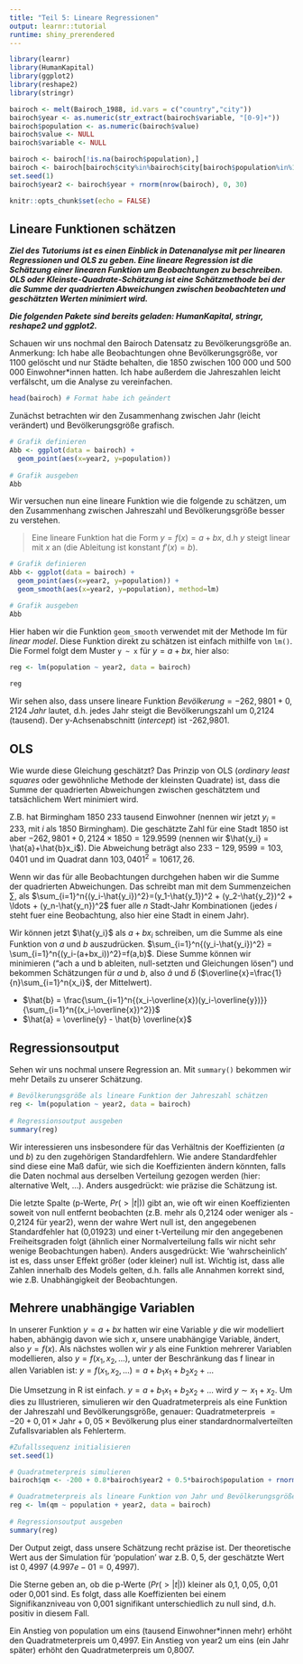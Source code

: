 ```yaml
---
title: "Teil 5: Lineare Regressionen"
output: learnr::tutorial
runtime: shiny_prerendered
---
```


```r
library(learnr)
library(HumanKapital)
library(ggplot2)
library(reshape2)
library(stringr)

bairoch <- melt(Bairoch_1988, id.vars = c("country","city"))
bairoch$year <- as.numeric(str_extract(bairoch$variable, "[0-9]+"))
bairoch$population <- as.numeric(bairoch$value)
bairoch$value <- NULL
bairoch$variable <- NULL

bairoch <- bairoch[!is.na(bairoch$population),]
bairoch <- bairoch[bairoch$city%in%bairoch$city[bairoch$population%in%100:500&bairoch$year==1850] & bairoch$year>1100  ,]
set.seed(1)
bairoch$year2 <- bairoch$year + rnorm(nrow(bairoch), 0, 30)

knitr::opts_chunk$set(echo = FALSE)
```


## Lineare Funktionen schätzen

***Ziel des Tutoriums ist es einen Einblick in Datenanalyse mit per linearen Regressionen und OLS zu geben. Eine lineare Regression ist die Schätzung einer linearen Funktion um Beobachtungen zu beschreiben. OLS oder Kleinste-Quadrate-Schätzung ist eine Schätzmethode bei der die Summe der quadrierten Abweichungen zwischen  beobachteten und geschätzten Werten minimiert wird. ***

***Die folgenden Pakete sind bereits geladen: HumanKapital, stringr, reshape2 und ggplot2.***

Schauen wir uns nochmal den Bairoch Datensatz zu Bevölkerungsgröße an. Anmerkung: Ich habe alle Beobachtungen ohne Bevölkerungsgröße, vor 1100 gelöscht und nur Städte behalten, die 1850 zwischen 100 000 und 500 000 Einwohner*innen hatten. Ich habe außerdem die Jahreszahlen leicht verfälscht, um die Analyse zu vereinfachen.

```r

head(bairoch) # Format habe ich geändert

```

Zunächst betrachten wir den Zusammenhang zwischen Jahr (leicht verändert) und Bevölkerungsgröße grafisch.

```r

# Grafik definieren
Abb <- ggplot(data = bairoch) +
  geom_point(aes(x=year2, y=population))
  
# Grafik ausgeben
Abb
```

Wir versuchen nun eine lineare Funktion wie die folgende zu schätzen, um den Zusammenhang zwischen Jahreszahl und Bevölkerungsgröße besser zu verstehen. 

>Eine lineare Funktion hat die Form $y = f(x) = a + bx$, d.h $y$ steigt linear mit $x$ an (die Ableitung ist konstant $f'(x) = b$).

```r

# Grafik definieren
Abb <- ggplot(data = bairoch) +
  geom_point(aes(x=year2, y=population)) +
  geom_smooth(aes(x=year2, y=population), method=lm) 

# Grafik ausgeben
Abb
```

Hier haben wir die Funktion `geom_smooth` verwendet mit der Methode lm für *linear model*. Diese Funktion direkt zu schätzen ist einfach mithilfe von `lm()`. Die Formel folgt dem Muster `y ~ x` für $y=a+bx$, hier also:

```r

reg <- lm(population ~ year2, data = bairoch)
  
reg
```

Wir sehen also, dass unsere lineare Funktion $Bevölkerung = -262,9801 + 0,2124 \; Jahr$ lautet, d.h. jedes Jahr steigt die Bevölkerungszahl um 0,2124 (tausend). Der y-Achsenabschnitt (*intercept*) ist -262,9801.

## OLS

Wie wurde diese Gleichung geschätzt? Das Prinzip von OLS (*ordinary least squares* oder gewöhnliche Methode der kleinsten Quadrate) ist, dass die Summe der quadrierten Abweichungen zwischen geschätztem und tatsächlichem Wert minimiert wird. 

Z.B. hat Birmingham 1850 233 tausend Einwohner (nennen wir jetzt $y_i=233$, mit $i$ als 1850 Birmingham). Die geschätzte Zahl für eine Stadt 1850 ist aber $-262,9801 + 0,2124 \times 1850 = 129.9599$ (nennen wir $\hat{y_i} = \hat{a}+\hat{b}x_i$). Die Abweichung beträgt also $233 - 129,9599 = 103,0401$ und im Quadrat dann $103,0401^2=10617,26$. 

Wenn wir das für alle Beobachtungen durchgehen haben wir die Summe der quadrierten Abweichungen. Das schreibt man mit dem Summenzeichen $\sum$, als $\sum_{i=1}^n{(y_i-\hat{y_i})^2}=(y_1-\hat{y_1})^2 + (y_2-\hat{y_2})^2 + \ldots + (y_n-\hat{y_n})^2$ fuer alle $n$ Stadt-Jahr Kombinationen (jedes $i$ steht fuer eine Beobachtung, also hier eine Stadt in einem Jahr).

Wir können jetzt $\hat{y_i}$ als $a+bx_i$ schreiben, um die Summe als eine Funktion von $a$ und $b$ auszudrücken.  $\sum_{i=1}^n{(y_i-\hat{y_i})^2} = \sum_{i=1}^n{(y_i-(a+bx_i))^2}=f(a,b)$. Diese Summe können wir minimieren ("ach a und b ableiten, null-setzten und Gleichungen lösen") und bekommen Schätzungen für $a$ und $b$, also $\hat{a}$ und $\hat{b}$ ($\overline{x}=\frac{1}{n}\sum_{i=1}^n{x_i}$, der Mittelwert). 

- $\hat{b} = \frac{\sum_{i=1}^n{(x_i-\overline{x})(y_i-\overline{y})}}{\sum_{i=1}^n{(x_i-\overline{x})^2}}$
- $\hat{a} = \overline{y} - \hat{b} \overline{x}$


## Regressionsoutput

Sehen wir uns nochmal unsere Regression an. Mit `summary()` bekommen wir mehr Details zu unserer Schätzung.  

```r

# Bevölkerungsgröße als lineare Funktion der Jahreszahl schätzen
reg <- lm(population ~ year2, data = bairoch)
  
# Regressionsoutput ausgeben
summary(reg)
```

Wir interessieren uns insbesondere für das Verhältnis der Koeffizienten ($a$ und $b$) zu den zugehörigen Standardfehlern. Wie andere Standardfehler sind diese eine Maß dafür, wie sich die Koeffizienten ändern könnten, falls die Daten nochmal aus derselben Verteilung gezogen werden (hier: alternative Welt, $\ldots$). Anders ausgedrückt: wie präzise die Schätzung ist. 

Die letzte Spalte (p-Werte, $Pr(>|t|)$) gibt an, wie oft wir einen Koeffizienten soweit von null entfernt beobachten (z.B. mehr als 0,2124 oder weniger als - 0,2124 für year2), wenn der wahre Wert null ist, den angegebenen Standardfehler hat (0,01923) und einer t-Verteilung mir den angegebenen Freiheitsgraden folgt (ähnlich einer Normalverteilung falls wir nicht sehr wenige Beobachtungen haben). Anders ausgedrückt: Wie 'wahrscheinlich' ist es, dass unser Effekt größer (oder kleiner) null ist. Wichtig ist, dass alle Zahlen innerhalb des Models gelten, d.h. falls alle Annahmen korrekt sind, wie z.B. Unabhängigkeit der Beobachtungen.


## Mehrere unabhängige Variablen

In unserer Funktion $y=a+bx$ hatten wir eine Variable $y$ die wir modelliert haben, abhängig davon wie sich $x$, unsere unabhängige Variable, ändert, also $y=f(x)$. Als nächstes wollen wir $y$ als eine Funktion mehrerer Variablen modellieren, also $y=f(x_1,x_2,\ldots)$, unter der Beschränkung das f linear in allen Variablen ist: $y=f(x_1,x_2,\ldots)=a+b_1x_1+b_2x_2 + \ldots$

Die Umsetzung in R ist einfach. $y=a+b_1x_1+b_2x_2 + \ldots$ wird $y \sim x_1 + x_2$. Um dies zu Illustrieren, simulieren wir den Quadratmeterpreis als eine Funktion der Jahreszahl und Bevölkerungsgröße, genauer: Quadratmeterpreis $= -20 + 0,01 \times \text{Jahr} + 0,05 \times \text{Bevölkerung}$  plus einer standardnormalverteilten Zufallsvariablen als Fehlerterm.

```r
#Zufallssequenz initialisieren 
set.seed(1)

# Quadratmeterpreis simulieren
bairoch$qm <- -200 + 0.8*bairoch$year2 + 0.5*bairoch$population + rnorm(nrow(bairoch))

# Quadratmeterpreis als lineare Funktion von Jahr und Bevölkerungsgröße schätzen
reg <- lm(qm ~ population + year2, data = bairoch)
  
# Regressionsoutput ausgeben
summary(reg)
```

Der Output zeigt, dass unsere Schätzung recht präzise ist. Der theoretische Wert aus der Simulation für 'population' war z.B. $0,5$, der geschätzte Wert ist $0,4997$ ($4.997e-01= 0,4997$). 

Die Sterne geben an, ob die p-Werte ($Pr(>|t|)$) kleiner als 0,1, 0,05, 0,01 oder 0,001 sind. Es folgt, dass alle Koeffizienten bei einem Signifikanzniveau von 0,001 signifikant unterschiedlich zu null sind, d.h. positiv in diesem Fall.

Ein Anstieg von population um eins (tausend Einwohner*innen mehr) erhöht den Quadratmeterpreis um 0,4997.
Ein Anstieg von year2 um eins (ein Jahr später) erhöht den Quadratmeterpreis um 0,8007.



